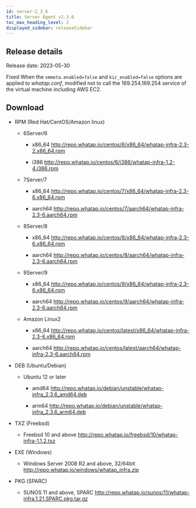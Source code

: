 ```yaml
---
id: server-2_3_6
title: Server Agent v2.3.6
toc_max_heading_level: 2
displayed_sidebar: releaseSidebar
---
```


## Release details

Release date: 2023-05-30

<p><Status>Fixed</Status> When the <code>vmmeta.enabled=false</code> and <code>kic_enabled=false</code> options are applied to <em>whatap.conf</em>, modified not to call the 169.254.169.254 service of the virtual machine including AWS EC2.</p>

## Download

- RPM (Red Hat/CentOS/Amazon linux)

  - 6Server/6

    - x86_64 http://repo.whatap.io/centos/6/x86_64/whatap-infra-2.3-2.x86_64.rpm

    - i386 http://repo.whatap.io/centos/6/i386/whatap-infra-1.2-4.i386.rpm

  - 7Server/7

    - x86_64 http://repo.whatap.io/centos/7/x86_64/whatap-infra-2.3-6.x86_64.rpm

    - aarch64 http://repo.whatap.io/centos/7/aarch64/whatap-infra-2.3-6.aarch64.rpm

  - 8Server/8

    - x86_64 http://repo.whatap.io/centos/8/x86_64/whatap-infra-2.3-6.x86_64.rpm

    - aarch64 http://repo.whatap.io/centos/8/aarch64/whatap-infra-2.3-6.aarch64.rpm

  - 9Server/9

    - x86_64 http://repo.whatap.io/centos/9/x86_64/whatap-infra-2.3-6.x86_64.rpm

    - aarch64 http://repo.whatap.io/centos/9/aarch64/whatap-infra-2.3-6.aarch64.rpm

  - Amazon Linux2

    - x86_64 http://repo.whatap.io/centos/latest/x86_64/whatap-infra-2.3-6.x86_64.rpm

    - aarch64 http://repo.whatap.io/centos/latest/aarch64/whatap-infra-2.3-6.aarch64.rpm

- DEB (Ubuntu/Debian)

  - Ubuntu 12 or later

    - amd64 http://repo.whatap.io/debian/unstable/whatap-infra_2.3.6_amd64.deb

    - arm64 http://repo.whatap.io/debian/unstable/whatap-infra_2.3.6_arm64.deb

- TXZ (Freebsd)

  - Freebsd 10 and above http://repo.whatap.io/freebsd/10/whatap-infra-1.1.2.txz

- EXE (Windows)

  - Windows Server 2008 R2 and above, 32/64bit http://repo.whatap.io/windows/whatap_infra.zip

- PKG (SPARC)

  - SUNOS 11 and above, SPARC http://repo.whatap.io/sunos/11/whatap-infra.1.21.SPARC.pkg.tar.gz

